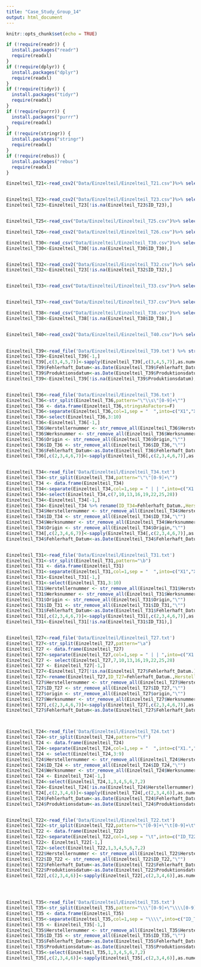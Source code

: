 ```yaml
---
title: "Case_Study_Group_14"
output: html_document
---
```


```r
knitr::opts_chunk$set(echo = TRUE)
```

```r

if (!require(readr)) {
  install.packages("readr")
  require(readxl)
}
if (!require(dplyr)) {
  install.packages("dplyr")
  require(readxl)
}
if (!require(tidyr)) {
  install.packages("tidyr")
  require(readxl)
}
if (!require(purrr)) {
  install.packages("purrr")
  require(readxl)
}
if (!require(stringr)) {
  install.packages("stringr")
  require(readxl)
}
if (!require(rebus)) {
  install.packages("rebus")
  require(readxl)
}
```

```r

Einzelteil_T21<-read_csv2("Data/Einzelteil/Einzelteil_T21.csv")%>% select(-X1, -X1_1) %>% rename(Produktionsdatum_Origin=Produktionsdatum_Origin_01011970)


Einzelteil_T23<-read_csv2("Data/Einzelteil/Einzelteil_T23.csv")%>% select(-X1, -X1_1,-ID_T23.y,-Produktionsdatum.y,-Herstellernummer.y,-Werksnummer.y,-Fehlerhaft.y,-Fehlerhaft_Datum.y,-Fehlerhaft_Fahrleistung.y) %>% select(1,3,4,5,6,7,2) %>% rename(ID_T23=ID_T23.x,Herstellernummer=Herstellernummer.x,Werksnummer=Werksnummer.x,Fehlerhaft=Fehlerhaft.x,Fehlerhaft_Datum=Fehlerhaft_Datum.x,Fehlerhaft_Fahrleistung=Fehlerhaft_Fahrleistung.x,Produktionsdatum=Produktionsdatum.x)
Einzelteil_T23<-Einzelteil_T23[!is.na(Einzelteil_T23$ID_T23),]


Einzelteil_T25<-read_csv("Data/Einzelteil/Einzelteil_T25.csv")%>% select(-X1, -X1_1)%>% rename(Produktionsdatum_Origin=Produktionsdatum_Origin_01011970)

Einzelteil_T26<-read_csv2("Data/Einzelteil/Einzelteil_T26.csv")%>% select(-X1, -X1_1)%>% rename(Produktionsdatum_Origin=Produktionsdatum_Origin_01011970)

Einzelteil_T30<-read_csv("Data/Einzelteil/Einzelteil_T30.csv")%>% select(3,5,6,7,8,9,4) %>% rename(ID_T30=ID_T30.x,Herstellernummer=Herstellernummer.x,Werksnummer=Werksnummer.x,Fehlerhaft=Fehlerhaft.x,Fehlerhaft_Datum=Fehlerhaft_Datum.x,Fehlerhaft_Fahrleistung=Fehlerhaft_Fahrleistung.x,Produktionsdatum=Produktionsdatum.x)
Einzelteil_T30<-Einzelteil_T30[!is.na(Einzelteil_T30$ID_T30),]


Einzelteil_T32<-read_csv2("Data/Einzelteil/Einzelteil_T32.csv")%>% select(-X1, -X1_1)%>% select(1,3,4,5,6,7,2) %>% rename(ID_T32=ID_T32.x,Herstellernummer=Herstellernummer.x,Werksnummer=Werksnummer.x,Fehlerhaft=Fehlerhaft.x,Fehlerhaft_Datum=Fehlerhaft_Datum.x,Fehlerhaft_Fahrleistung=Fehlerhaft_Fahrleistung.x,Produktionsdatum=Produktionsdatum.x)
Einzelteil_T32<-Einzelteil_T23[!is.na(Einzelteil_T32$ID_T32),]


Einzelteil_T33<-read_csv("Data/Einzelteil/Einzelteil_T33.csv")%>% select(-X1, -X1_1)%>% rename(Produktionsdatum_Origin=Produktionsdatum_Origin_01011970)


Einzelteil_T37<-read_csv("Data/Einzelteil/Einzelteil_T37.csv")%>% select(-X1, -X1_1)%>% rename(Produktionsdatum_Origin=Produktionsdatum_Origin_01011970)

Einzelteil_T38<-read_csv("Data/Einzelteil/Einzelteil_T38.csv")%>% select(-X1, -X1_1)%>% select(1,3,4,5,6,7,2)%>% rename(ID_T38=ID_T38.x,Herstellernummer=Herstellernummer.x,Werksnummer=Werksnummer.x,Fehlerhaft=Fehlerhaft.x,Fehlerhaft_Datum=Fehlerhaft_Datum.x,Fehlerhaft_Fahrleistung=Fehlerhaft_Fahrleistung.x,Produktionsdatum=Produktionsdatum.x)
Einzelteil_T38<-Einzelteil_T38[!is.na(Einzelteil_T38$ID_T38),]


Einzelteil_T40<-read_csv2("Data/Einzelteil/Einzelteil_T40.csv")%>% select(-X1, -X1_1)%>% rename(Produktionsdatum_Origin=Produktionsdatum_Origin_01011970)
  

Einzelteil_T39<-read_file('Data/Einzelteil/Einzelteil_T39.txt') %>% str_replace_all(pattern = '"',replacement = "")%>% str_split(pattern='\a') %>% T36 <-  %>% separate(col=1,sep = "\\\\",into=c('X','X1','ID_T39','Produktionsdatum','Herstellernummer','Werksnummer','Fehlerhaft','Fehlerhaft_Datum','Fehlerhaft_Fahrleistung')) %>% select(3:9)
Einzelteil_T39<-Einzelteil_T39[-1,]
Einzelteil_T39[,c(3,4,5,7)]<-sapply(Einzelteil_T39[,c(3,4,5,7)],as.numeric)
Einzelteil_T39$Fehlerhaft_Datum<-as.Date(Einzelteil_T39$Fehlerhaft_Datum,format = "%Y-%m-%d")
Einzelteil_T39$Produktionsdatum<-as.Date(Einzelteil_T39$Produktionsdatum,format = "%Y-%m-%d")
Einzelteil_T39<-Einzelteil_T39[!is.na(Einzelteil_T39$Produktionsdatum),]


Einzelteil_T36<-read_file('Data/Einzelteil/Einzelteil_T36.txt')
Einzelteil_T36<-str_split(Einzelteil_T36,pattern="\"\\s\"[0-9]+\"")
Einzelteil_T36 <- data.frame(Einzelteil_T36,stringsAsFactors=F)
Einzelteil_T36<-separate(Einzelteil_T36,col=1,sep = "  ",into=c("X1","X2","ID_T36","Herstellernummer","Werksnummer","Fehlerhaft","Fehlerhaft_Datum","Fehlerhaft_Fahrleistung"  ,"Produktionsdatum_Origin","Origin"))
Einzelteil_T36<-select(Einzelteil_T36,3:10)
Einzelteil_T36<-Einzelteil_T36[-1,]
Einzelteil_T36$Herstellernummer <- str_remove_all(Einzelteil_T36$Herstellernummer,"\"")
Einzelteil_T36$Werksnummer <- str_remove_all(Einzelteil_T36$Werksnummer,"\"")
Einzelteil_T36$Origin <- str_remove_all(Einzelteil_T36$Origin,"\"")
Einzelteil_T36$ID_T36 <- str_remove_all(Einzelteil_T36$ID_T36,"\"")
Einzelteil_T36$Fehlerhaft_Datum<-as.Date(Einzelteil_T36$Fehlerhaft_Datum,format = "%Y-%m-%d")
Einzelteil_T36[,c(2,3,4,6,7)]<-sapply(Einzelteil_T36[,c(2,3,4,6,7)],as.numeric)


Einzelteil_T34<-read_file('Data/Einzelteil/Einzelteil_T34.txt')
Einzelteil_T34<-str_split(Einzelteil_T34,pattern="\"\"[0-9]+\"")
Einzelteil_T34 <- data.frame(Einzelteil_T34)
Einzelteil_T34<-separate(Einzelteil_T34,col=1,sep = " | | ",into=c("X1.","X2.","ID_T36.","Herstellernummer.","Werksnummer.","Fehlerhaft.","Fehlerhaft_Datum.","Fehlerhaft_Fahrleistung."  ,"Produktionsdatum_Origin.","Origin.","X1","X2","ID_T36","Herstellernummer","Werksnummer","Fehlerhaft","Fehlerhaft_Datum","Fehlerhaft_Fahrleistung"  ,"Produktionsdatum_Origin","Origin","X1..","X2..","ID_T36..","Herstellernummer..","Werksnummer..","Fehlerhaft..","Fehlerhaft_Datum..","Fehlerhaft_Fahrleistung.."  ,"Produktionsdatum_Origin..","Origin..","X1...","X2...","ID_T36...","Herstellernummer...","Werksnummer...","Fehlerhaft..."))
Einzelteil_T34<-select(Einzelteil_T34,c(7,10,13,16,19,22,25,28))
Einzelteil_T34<-Einzelteil_T34[-1,]
Einzelteil_T34<-Einzelteil_T34 %>% rename(ID_T34=Fehlerhaft_Datum.,Herstellernummer=Origin.,Werksnummer=ID_T36,Fehlerhaft=Fehlerhaft,Fehlerhaft_Datum=Produktionsdatum_Origin,Fehlerhaft_Fahrleistung=X2..,Produktionsdatum_Origin=Werksnummer..,Origin=Fehlerhaft_Fahrleistung..)
Einzelteil_T34$Herstellernummer <- str_remove_all(Einzelteil_T34$Herstellernummer,"\"")
Einzelteil_T34$ID_T34 <- str_remove_all(Einzelteil_T34$ID_T34,"\"")
Einzelteil_T34$Werksnummer <- str_remove_all(Einzelteil_T34$Werksnummer,"\"")
Einzelteil_T34$Origin <- str_remove_all(Einzelteil_T34$Origin,"\"")
Einzelteil_T34[,c(2,3,4,6,7)]<-sapply(Einzelteil_T34[,c(2,3,4,6,7)],as.numeric)
Einzelteil_T34$Fehlerhaft_Datum<-as.Date(Einzelteil_T34$Fehlerhaft_Datum,format = "%Y-%m-%d")


Einzelteil_T31<-read_file('Data/Einzelteil/Einzelteil_T31.txt')
Einzelteil_T31<-str_split(Einzelteil_T31,pattern="\b")
Einzelteil_T31 <- data.frame(Einzelteil_T31)
Einzelteil_T31<-separate(Einzelteil_T31,col=1,sep = "  ",into=c("X1","X2","ID_T31","Herstellernummer","Werksnummer","Fehlerhaft","Fehlerhaft_Datum","Fehlerhaft_Fahrleistung"  ,"Produktionsdatum_Origin","Origin"))
Einzelteil_T31<-Einzelteil_T31[-1,]
Einzelteil_T31<-select(Einzelteil_T31,3:10)
Einzelteil_T31$Herstellernummer <- str_remove_all(Einzelteil_T31$Herstellernummer,"\"")
Einzelteil_T31$Werksnummer <- str_remove_all(Einzelteil_T31$Werksnummer,"\"")
Einzelteil_T31$Origin <- str_remove_all(Einzelteil_T31$Origin,"\"")
Einzelteil_T31$ID_T31 <- str_remove_all(Einzelteil_T31$ID_T31,"\"")
Einzelteil_T31$Fehlerhaft_Datum<-as.Date(Einzelteil_T31$Fehlerhaft_Datum,format = "%Y-%m-%d")
Einzelteil_T31[,c(2,3,4,6,7)]<-sapply(Einzelteil_T31[,c(2,3,4,6,7)],as.numeric)
Einzelteil_T31<-Einzelteil_T31[!is.na(Einzelteil_T31$ID_T31),]


Einzelteil_T27<-read_file('Data/Einzelteil/Einzelteil_T27.txt')
Einzelteil_T27<-str_split(Einzelteil_T27,pattern="\a")
Einzelteil_T27 <- data.frame(Einzelteil_T27)
Einzelteil_T27<-separate(Einzelteil_T27,col=1,sep = " | | ",into=c("X1.","X2.","ID_T31.","Herstellernummer.","Werksnummer.","Fehlerhaft.","Fehlerhaft_Datum.","Fehlerhaft_Fahrleistung.","X1","X2","ID_T31","Herstellernummer","Werksnummer","Fehlerhaft","Fehlerhaft_Datum","Fehlerhaft_Fahrleistung"  ,"Produktionsdatum_Origin","Origin","Origin1","Origin2","Origin3","Origin4","Origin5","Origin6","Origin7","Origin8","Origin9","Origin10","Origin11"))
Einzelteil_T27 <- select(Einzelteil_T27,7,10,13,16,19,22,25,28)
Einzelteil_T27 <- Einzelteil_T27[-1,]
Einzelteil_T27<-Einzelteil_T27[!is.na(Einzelteil_T27$Fehlerhaft_Datum.),]
Einzelteil_T27<-rename(Einzelteil_T27,ID_T27=Fehlerhaft_Datum.,Herstellernummer=X2,Fehlerhaft=Fehlerhaft_Fahrleistung,Fehlerhaft_Datum=Origin1,Fehlerhaft_Fahrleistung=Origin4,Produktionsdatum_Origin=Origin7,origin=Origin10)
Einzelteil_T27$Herstellernummer <- str_remove_all(Einzelteil_T27$Herstellernummer,"\"")
Einzelteil_T27$ID_T27 <- str_remove_all(Einzelteil_T27$ID_T27,"\"")
Einzelteil_T27$origin <- str_remove_all(Einzelteil_T27$origin,"\"")
Einzelteil_T27$Werksnummer <- str_remove_all(Einzelteil_T27$Werksnummer,"\"")
Einzelteil_T27[,c(2,3,4,6,7)]<-sapply(Einzelteil_T27[,c(2,3,4,6,7)],as.numeric)
Einzelteil_T27$Fehlerhaft_Datum<-as.Date(Einzelteil_T27$Fehlerhaft_Datum,format = "%Y-%m-%d")



Einzelteil_T24<-read_file('Data/Einzelteil/Einzelteil_T24.txt')
Einzelteil_T24<-str_split(Einzelteil_T24,pattern="\f")
Einzelteil_T24 <- data.frame(Einzelteil_T24)
Einzelteil_T24<-separate(Einzelteil_T24,col=1,sep = "  ",into=c("X1.","X2.","ID_T24","Produktionsdatum","Herstellernummer","Werksnummer","Fehlerhaft","Fehlerhaft_Datum","Fehlerhaft_Fahrleistung"))
Einzelteil_T24 <- select(Einzelteil_T24,3:9)
Einzelteil_T24$Herstellernummer <- str_remove_all(Einzelteil_T24$Herstellernummer,"\"")
Einzelteil_T24$ID_T24 <- str_remove_all(Einzelteil_T24$ID_T24,"\"")
Einzelteil_T24$Werksnummer <- str_remove_all(Einzelteil_T24$Werksnummer,"\"")
Einzelteil_T24 <- Einzelteil_T24[-1,]
Einzelteil_T24<-select(Einzelteil_T24,1,3,4,5,6,7,2)
Einzelteil_T24<-Einzelteil_T24[!is.na(Einzelteil_T24$Herstellernummer),]
Einzelteil_T24[,c(2,3,4,6)]<-sapply(Einzelteil_T24[,c(2,3,4,6)],as.numeric)
Einzelteil_T24$Fehlerhaft_Datum<-as.Date(Einzelteil_T24$Fehlerhaft_Datum,format = "%Y-%m-%d")
Einzelteil_T24$Produktionsdatum<-as.Date(Einzelteil_T24$Produktionsdatum,format = "%Y-%m-%d")


Einzelteil_T22<-read_file('Data/Einzelteil/Einzelteil_T22.txt')
Einzelteil_T22<-str_split(Einzelteil_T22,pattern="\"[0-9]+\"\t[0-9]+\t\"")
Einzelteil_T22 <- data.frame(Einzelteil_T22)
Einzelteil_T22<-separate(Einzelteil_T22,col=1,sep = "\t",into=c("ID_T22","Produktionsdatum","Herstellernummer","Werksnummer","Fehlerhaft","Fehlerhaft_Datum","Fehlerhaft_Fahrleistung"))
Einzelteil_T22<- Einzelteil_T22[-1,]
Einzelteil_T22<-select(Einzelteil_T22,1,3,4,5,6,7,2)
Einzelteil_T22$Herstellernummer <- str_remove_all(Einzelteil_T22$Herstellernummer,"\"")
Einzelteil_T22$ID_T22 <- str_remove_all(Einzelteil_T22$ID_T22,"\"")
Einzelteil_T22$Fehlerhaft_Datum<-as.Date(Einzelteil_T22$Fehlerhaft_Datum,format = "%Y-%m-%d")
Einzelteil_T22$Produktionsdatum<-as.Date(Einzelteil_T22$Produktionsdatum,format = "%Y-%m-%d")
Einzelteil_T22[,c(2,3,4,6)]<-sapply(Einzelteil_T22[,c(2,3,4,6)],as.numeric)




Einzelteil_T35<-read_file('Data/Einzelteil/Einzelteil_T35.txt')
Einzelteil_T35<-str_split(Einzelteil_T35,pattern="\\\"[0-9]+\"\\\\[0-9]+\\\\\\\"")
Einzelteil_T35 <- data.frame(Einzelteil_T35)
Einzelteil_T35<-separate(Einzelteil_T35,col=1,sep = "\\\\",into=c("ID_T35","Produktionsdatum","Herstellernummer","Werksnummer","Fehlerhaft","Fehlerhaft_Datum","Fehlerhaft_Fahrleistung"))
Einzelteil_T35 <- Einzelteil_T35[-1,]
Einzelteil_T35$Herstellernummer <- str_remove_all(Einzelteil_T35$Herstellernummer,"\"")
Einzelteil_T35$ID_T35 <- str_remove_all(Einzelteil_T35$ID_T35,"\"")
Einzelteil_T35$Fehlerhaft_Datum<-as.Date(Einzelteil_T35$Fehlerhaft_Datum,format = "%Y-%m-%d")
Einzelteil_T35$Produktionsdatum<-as.Date(Einzelteil_T35$Produktionsdatum,format = "%Y-%m-%d")
Einzelteil_T35<-select(Einzelteil_T35,1,3,4,5,6,7,2)
Einzelteil_T35[,c(2,3,4,6)]<-sapply(Einzelteil_T35[,c(2,3,4,6)],as.numeric)
```




